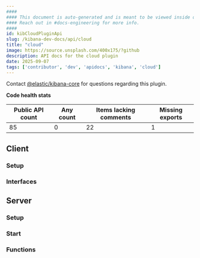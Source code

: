 ```yaml
---
####
#### This document is auto-generated and is meant to be viewed inside our experimental, new docs system.
#### Reach out in #docs-engineering for more info.
####
id: kibCloudPluginApi
slug: /kibana-dev-docs/api/cloud
title: "cloud"
image: https://source.unsplash.com/400x175/?github
description: API docs for the cloud plugin
date: 2025-09-07
tags: ['contributor', 'dev', 'apidocs', 'kibana', 'cloud']
---
```




Contact [@elastic/kibana-core](https://github.com/orgs/elastic/teams/kibana-core) for questions regarding this plugin.

**Code health stats**

| Public API count  | Any count | Items lacking comments | Missing exports |
|-------------------|-----------|------------------------|-----------------|
| 85 | 0 | 22 | 1 |

## Client

### Setup
<DocDefinitionList data={[cloudObj.client.setup]}/>

### Interfaces
<DocDefinitionList data={cloudObj.client.interfaces}/>

## Server

### Setup
<DocDefinitionList data={[cloudObj.server.setup]}/>

### Start
<DocDefinitionList data={[cloudObj.server.start]}/>

### Functions
<DocDefinitionList data={cloudObj.server.functions}/>

